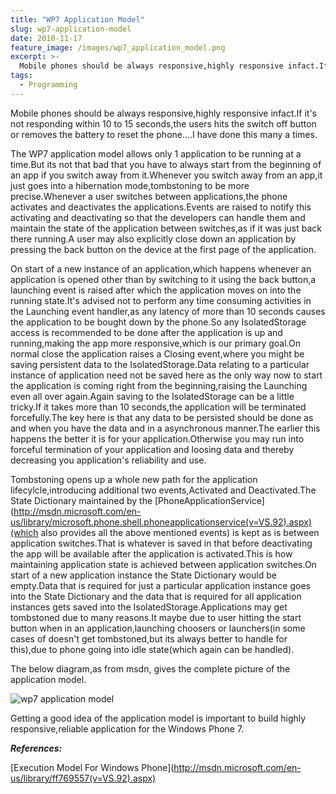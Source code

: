 ```yaml
---
title: "WP7 Application Model"
slug: wp7-application-model
date: 2010-11-17
feature_image: /images/wp7_application_model.png
excerpt: >-
  Mobile phones should be always responsive,highly responsive infact.If it's not responding within 10 to 15 seconds,the users hits the switch off button or removes the battery to reset the phone....I...
tags:
  - Programming
---
```

Mobile phones should be always responsive,highly responsive infact.If it's not responding within 10 to 15 seconds,the users hits the switch off button or removes the battery to reset the phone....I have done this many a times.

The WP7 application model allows only 1 application to be running at a time.But its not that bad that you have to always start from the beginning of an app if you switch away from it.Whenever you switch away from an app,it just goes into a hibernation mode,tombstoning to be more precise.Whenever a user switches between applications,the phone activates and deactivates the applications.Events are raised to notify this activating and deactivating so that the developers can handle them and maintain the state of the application between switches,as if it was just back there running.A user may also explicitly close down an application by pressing the back button on the device at the first page of the application.

On start of a new instance of an application,which happens whenever an application is opened other than by switching to it using the back button,a launching event is raised after which the application moves on into the running state.It's advised not to perform any time consuming activities in the Launching event handler,as any latency of more than 10 seconds causes the application to be bought down by the phone.So any IsolatedStorage access is recommended to be done after the application is up and running,making the app more responsive,which is our primary goal.On normal close the application raises a Closing event,where you might be saving persistent data to the IsolatedStorage.Data relating to a particular instance of application need not be saved here as the only way now to start the application is coming right from the beginning,raising the Launching even all over again.Again saving to the IsolatedStorage can be a little tricky.If it takes more than 10 seconds,the application will be terminated forcefully.The key here is that any data to be persisted should be done as and when you have the data and in a asynchronous manner.The earlier this happens the better it is for your application.Otherwise you may run into forceful termination of your application and loosing data and thereby decreasing you application's reliability and use.

Tombstoning opens up a whole new path for the application lifecylcle,introducing additional two events,Activated and Deactivated.The State Dictionary maintained by the \[PhoneApplicationService\](http://msdn.microsoft.com/en-us/library/microsoft.phone.shell.phoneapplicationservice(v=VS.92).aspx)(which also provides all the above mentioned events) is kept as is between application switches.That is whatever is saved in that before deactivating the app will be available after the application is activated.This is how maintaining application state is achieved between application switches.On start of a new application instance the State Dictionary would be empty.Data that is required for just a particular application instance goes into the State Dictionary and the data that is required for all application instances gets saved into the IsolatedStorage.Applications may get tombstoned due to many reasons.It maybe due to user hitting the start button when in an application,launching choosers or launchers(in some cases of doesn't get tombstoned,but its always better to handle for this),due to phone going into idle state(which again can be handled).

The below diagram,as from msdn, gives the complete picture of the application model.

![wp7 application model](/images/wp7_application_model.png)

Getting a good idea of the application model is important to build highly responsive,reliable application for the Windows Phone 7.

**_References:_**

\[Execution Model For Windows Phone\](http://msdn.microsoft.com/en-us/library/ff769557(v=VS.92).aspx)